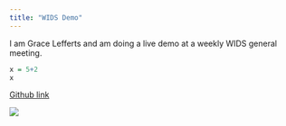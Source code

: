 ---
title: "WIDS Demo"
---
 
I am Grace Lefferts and am doing a live demo at a weekly WIDS general meeting.

```{r}
x = 5+2
x
```

[Github link](https://github.com/graceleff05)

![](https://upload.wikimedia.org/wikipedia/commons/3/30/Vulpes_vulpes_ssp_fulvus.jpg)


